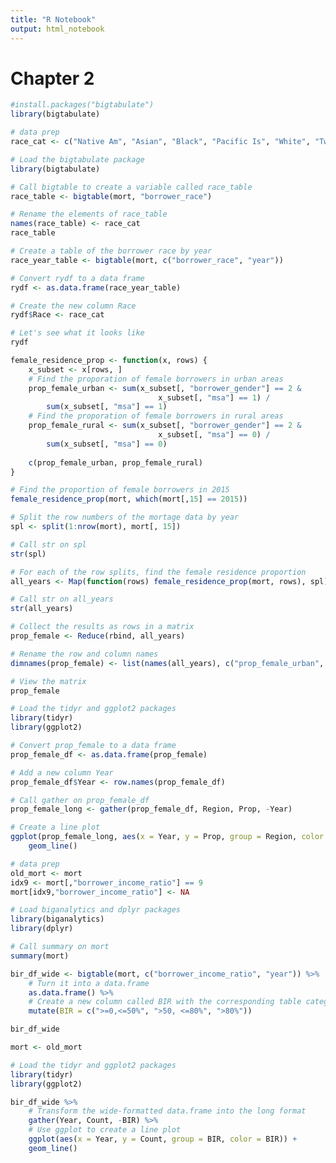 ```yaml
---
title: "R Notebook"
output: html_notebook
---
```


# Chapter 2

```r
#install.packages("bigtabulate")
library(bigtabulate)
```

```r
# data prep
race_cat <- c("Native Am", "Asian", "Black", "Pacific Is", "White", "Two or More", "Hispanic", "Not Avail")

# Load the bigtabulate package
library(bigtabulate)

# Call bigtable to create a variable called race_table
race_table <- bigtable(mort, "borrower_race")

# Rename the elements of race_table
names(race_table) <- race_cat
race_table
```

```r
# Create a table of the borrower race by year
race_year_table <- bigtable(mort, c("borrower_race", "year"))

# Convert rydf to a data frame
rydf <- as.data.frame(race_year_table)

# Create the new column Race
rydf$Race <- race_cat

# Let's see what it looks like
rydf
```

```r
female_residence_prop <- function(x, rows) {
    x_subset <- x[rows, ]
    # Find the proporation of female borrowers in urban areas
    prop_female_urban <- sum(x_subset[, "borrower_gender"] == 2 & 
                                 x_subset[, "msa"] == 1) / 
        sum(x_subset[, "msa"] == 1)
    # Find the proporation of female borrowers in rural areas
    prop_female_rural <- sum(x_subset[, "borrower_gender"] == 2 & 
                                 x_subset[, "msa"] == 0) / 
        sum(x_subset[, "msa"] == 0)
    
    c(prop_female_urban, prop_female_rural)
}

# Find the proportion of female borrowers in 2015
female_residence_prop(mort, which(mort[,15] == 2015))
```

```r
# Split the row numbers of the mortage data by year
spl <- split(1:nrow(mort), mort[, 15])

# Call str on spl
str(spl)
```

```r
# For each of the row splits, find the female residence proportion
all_years <- Map(function(rows) female_residence_prop(mort, rows), spl)

# Call str on all_years
str(all_years)
```

```r
# Collect the results as rows in a matrix
prop_female <- Reduce(rbind, all_years)

# Rename the row and column names
dimnames(prop_female) <- list(names(all_years), c("prop_female_urban", "prop_femal_rural"))

# View the matrix
prop_female
```

```r
# Load the tidyr and ggplot2 packages
library(tidyr)
library(ggplot2)

# Convert prop_female to a data frame
prop_female_df <- as.data.frame(prop_female)

# Add a new column Year
prop_female_df$Year <- row.names(prop_female_df)

# Call gather on prop_female_df
prop_female_long <- gather(prop_female_df, Region, Prop, -Year)

# Create a line plot
ggplot(prop_female_long, aes(x = Year, y = Prop, group = Region, color = Region)) + 
    geom_line()
```

```r
# data prep
old_mort <- mort
idx9 <- mort[,"borrower_income_ratio"] == 9
mort[idx9,"borrower_income_ratio"] <- NA

# Load biganalytics and dplyr packages
library(biganalytics)
library(dplyr)

# Call summary on mort
summary(mort)

bir_df_wide <- bigtable(mort, c("borrower_income_ratio", "year")) %>% 
    # Turn it into a data.frame
    as.data.frame() %>% 
    # Create a new column called BIR with the corresponding table categories
    mutate(BIR = c(">=0,<=50%", ">50, <=80%", ">80%"))

bir_df_wide

mort <- old_mort
```

```r
# Load the tidyr and ggplot2 packages
library(tidyr)
library(ggplot2)

bir_df_wide %>% 
    # Transform the wide-formatted data.frame into the long format
    gather(Year, Count, -BIR) %>%
    # Use ggplot to create a line plot
    ggplot(aes(x = Year, y = Count, group = BIR, color = BIR)) + 
    geom_line()
```









